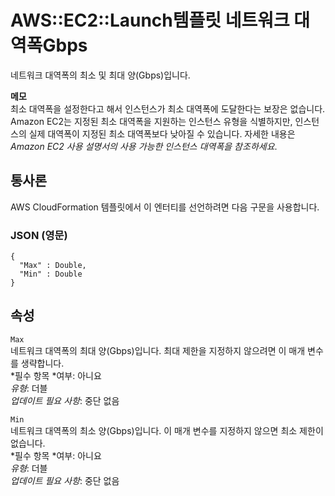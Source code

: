 # AWS::EC2::Launch템플릿 네트워크 대역폭Gbps

네트워크 대역폭의 최소 및 최대 양(Gbps)입니다.

**메모**  
최소 대역폭을 설정한다고 해서 인스턴스가 최소 대역폭에 도달한다는 보장은 없습니다. Amazon EC2는 지정된 최소 대역폭을 지원하는 인스턴스 유형을 식별하지만, 인스턴스의 실제 대역폭이 지정된 최소 대역폭보다 낮아질 수 있습니다. 자세한 내용은 _Amazon EC2 사용 설명서의 사용 가능한 인스턴스 대역폭을 참조하세요_.

## 통사론

AWS CloudFormation 템플릿에서 이 엔터티를 선언하려면 다음 구문을 사용합니다.

### JSON (영문)

```
{
  "Max" : Double,
  "Min" : Double
}
```

## 속성

`Max`  
네트워크 대역폭의 최대 양(Gbps)입니다. 최대 제한을 지정하지 않으려면 이 매개 변수를 생략합니다.  
*필수 항목 *여부: 아니요  
_유형_: 더블  
_업데이트 필요 사항_: 중단 없음

`Min`  
네트워크 대역폭의 최소 양(Gbps)입니다. 이 매개 변수를 지정하지 않으면 최소 제한이 없습니다.  
*필수 항목 *여부: 아니요  
_유형_: 더블  
_업데이트 필요 사항_: 중단 없음
